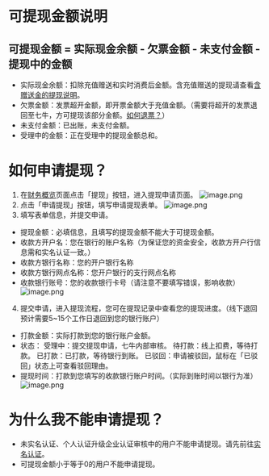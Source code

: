 # 可提现金额说明
## 可提现金额 = 实际现金余额 - 欠票金额 - 未支付金额 - 提现中的金额
- 实际现金余额：扣除充值赠送和实时消费后金额。含充值赠送的提现请查看[含赠送金的提现说明](http://developer.qiniu.com/af/kb/6450/give-gold-deposits-containing-withdrawal)。
- 欠票金额：发票超开金额，即开票金额大于充值金额。（需要将超开的发票退回至七牛，方可提现该部分金额。[如何退票？](http://developer.qiniu.com/af/kb/6339/invoice-refund-process)）
- 未支付金额：已出账，未支付金额。
- 受理中的金额：正在受理中的提现金额总和。
# 如何申请提现？
1. 在[财务概览](http://portal.qiniu.com/financial/overview)页面点击「提现」按钮，进入提现申请页面。
![image.png](https://dn-odum9helk.qbox.me/FttAOXgL03AXl8Xh2U02HYi9v1S-)
2. 点击「申请提现」按钮，填写申请提现表单。
![image.png](https://dn-odum9helk.qbox.me/FpwB5tGlGTJIGGcxb7nU0afrZDnr)
3. 填写表单信息，并提交申请。
- 提现金额：必填信息，且填写的提现金额不能大于可提现金额。
- 收款方开户名：您在银行的账户名称（为保证您的资金安全，收款方开户行信息需和实名认证一致。）
- 收款方银行名称：您的开户银行名称
- 收款方银行网点名称：您开户银行的支行网点名称
- 收款银行账号：您的收款银行卡号（请注意不要填写错误，影响收款）
![image.png](https://dn-odum9helk.qbox.me/FtIGvKsu7G3_Xx38AxKoNKdiebNL)
4. 提交申请，进入提现流程，您可在提现记录中查看您的提现进度。（线下退回预计需要5~15个工作日退回到您的银行账户）
- 打款金额：实际打款到您的银行账户金额。
- 状态：
受理中：提交提现申请，七牛内部审核。
待打款：线上扣费，等待打款。
已打款：已打款，等待银行到账。
已驳回：申请被驳回，鼠标在「已驳回」状态上可查看驳回理由。
- 提现时间：打款到您填写的收款银行账户时间。（实际到账时间以银行为准）
![image.png](https://dn-odum9helk.qbox.me/FgzO_iK0_9i_u1noHq8Hf4PJ22o_)
# 为什么我不能申请提现？
- 未实名认证、个人认证升级企业认证审核中的用户不能申请提现。请先前往[实名认证](http://portal.qiniu.com/user/profile)。
- 可提现金额小于等于0的用户不能申请提现。


